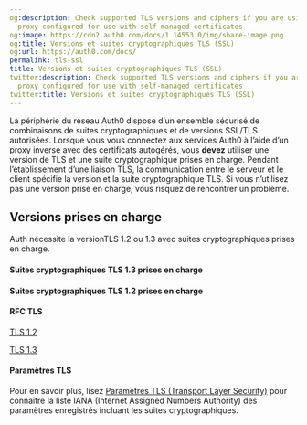 ```yaml
---
og:description: Check supported TLS versions and ciphers if you are using a reverse
  proxy configured for use with self-managed certificates
og:image: https://cdn2.auth0.com/docs/1.14553.0/img/share-image.png
og:title: Versions et suites cryptographiques TLS (SSL)
og:url: https://auth0.com/docs/
permalink: tls-ssl
title: Versions et suites cryptographiques TLS (SSL)
twitter:description: Check supported TLS versions and ciphers if you are using a reverse
  proxy configured for use with self-managed certificates
twitter:title: Versions et suites cryptographiques TLS (SSL)
---
```


La périphérie du réseau Auth0 dispose d’un ensemble sécurisé de combinaisons de suites cryptographiques et de versions SSL/TLS autorisées. Lorsque vous vous connectez aux services Auth0 à l’aide d’un proxy inverse avec des certificats autogérés, vous **devez** utiliser une version de TLS et une suite cryptographique prises en charge. Pendant l’établissement d’une liaison TLS, la communication entre le serveur et le client spécifie la version et la suite cryptographique TLS. Si vous n’utilisez pas une version prise en charge, vous risquez de rencontrer un problème.

## Versions prises en charge



Auth nécessite la versionTLS 1.2 ou 1.3 avec suites cryptographiques prises en charge.

#### Suites cryptographiques TLS 1.3 prises en charge



#### Suites cryptographiques TLS 1.2 prises en charge



#### RFC TLS[](https://tools.ietf.org/html/rfc5246)

[TLS 1.2](https://tools.ietf.org/html/rfc5246)[](https://tools.ietf.org/html/rfc8446)

[TLS 1.3](https://tools.ietf.org/html/rfc8446)

#### Paramètres TLS

Pour en savoir plus, lisez [Paramètres TLS (Transport Layer Security)](https://www.iana.org/assignments/tls-parameters) pour connaître la liste IANA (Internet Assigned Numbers Authority) des paramètres enregistrés incluant les suites cryptographiques.